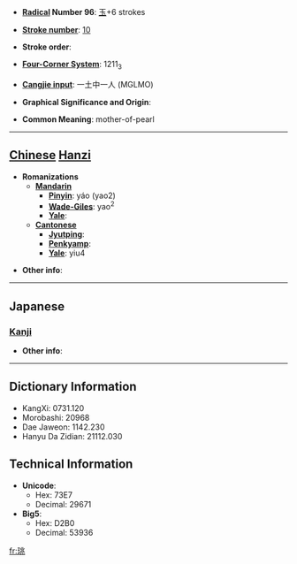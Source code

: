 * '''[[Wiktionary:Chinese radical index| Radical]] Number 96''': [[Wiktionary:Chinese radical index 玉|玉]]+6 strokes

* '''[[Wiktionary:Chinese total strokes index|Stroke number]]''': [[Wiktionary:Chinese total strokes index 10|10]]

* '''Stroke order''': 

* '''[[Wiktionary:Chinese four corner index|Four-Corner System]]''': 1211<sub>3</sub>

* '''[[Wiktionary:Chinese Cangjie index|Cangjie input]]''': 一土中一人 (MGLMO)

* '''Graphical Significance and Origin''': 

* '''Common Meaning''': mother-of-pearl

----

== [[Chinese]] [[Hanzi]] ==

* '''Romanizations'''
** '''[[Mandarin]]'''
*** '''[[Pinyin]]''': yáo (yao2)
*** '''[[Wade-Giles]]''': yao<sup>2</sup>
*** '''[[Yale]]''': 
** '''[[Cantonese]]'''
*** '''[[Jyutping]]''':
*** '''[[Penkyamp]]''': 
*** '''[[Yale]]''': yiu4

* '''Other info''': 

----

==Japanese==
===[[Kanji]]===
{{kanji|on readings=[[よう]] (yō)|kun readings=[[たいらぎ]] (tairagi)}}

* '''Other info''':  

----

== Dictionary Information ==

* KangXi: 0731.120
* Morobashi: 20968
* Dae Jaweon: 1142.230
* Hanyu Da Zidian: 21112.030

== Technical Information ==

* '''Unicode''':
** Hex: 73E7
** Decimal: 29671
* '''Big5''':
** Hex: D2B0
** Decimal: 53936

[[fr:珧]]